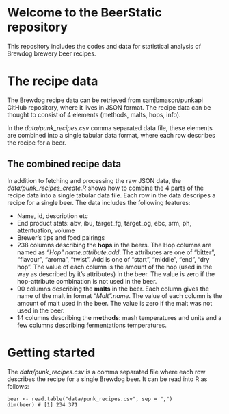 # Welcome to the BeerStatic repository

This repository includes the codes and data for statistical analysis of Brewdog brewery beer recipes.

# The recipe data

The Brewdog recipe data can be retrieved from samjbmason/punkapi GitHub repository, where it lives in JSON format. The recipe data can be thought to consist of 4 elements (methods, malts, hops, info).  

In the *data/punk_recipes.csv* comma separated data file, these elements are combined into a single tabular data format, where each row describes the recipe for a beer.

## The combined recipe data

In addition to fetching and processing the raw JSON data, the *data/punk_recipes_create.R* shows how to combine the 4 parts of the recipe data into a single tabular data file. Each row in the data descripes a recipe for a single beer. The data includes the following features:

- Name, id, description etc
- End product stats: abv, ibu, target_fg, target_og, ebc, srm, ph, attentuation, volume
- Brewer's tips and food pairings
- 238 columns describing the **hops** in the beers. The Hop columns are named as *"Hop".name.attribute.add*. The attributes are one of "bitter", "flavour", "aroma", "twist". Add is one of "start", "middle", "end", "dry hop". The value of each column is the amount of the hop (used in the way as described by it's attributes) in the beer. The value is zero if the hop-attribute combination is not used in the beer.
- 90 columns describing the **malts** in the beer. Each column gives the name of the malt in format *"Malt".name*. The value of each column is the amount of malt used in the beer. The value is zero if the malt was not used in the beer.
- 14 columns describing the **methods**: mash temperatures and units and a few columns describing fermentations temperatures. 

# Getting started

The *data/punk_recipes.csv* is a comma separated file where each row describes the recipe for a single Brewdog beer. It can be read into R as follows:

```
beer <- read.table("data/punk_recipes.csv", sep = ",")
dim(beer) # [1] 234 371
```


